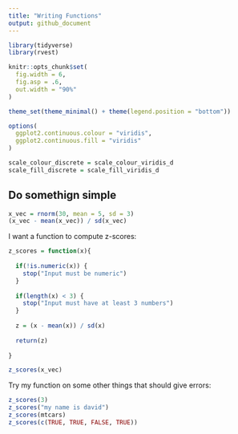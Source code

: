 ```yaml
---
title: "Writing Functions"
output: github_document
---
```


```r
library(tidyverse)
library(rvest)

knitr::opts_chunk$set(
  fig.width = 6,
  fig.asp = .6,
  out.width = "90%"
)

theme_set(theme_minimal() + theme(legend.position = "bottom"))

options(
  ggplot2.continuous.colour = "viridis",
  ggplot2.continuous.fill = "viridis"
)

scale_colour_discrete = scale_colour_viridis_d
scale_fill_discrete = scale_fill_viridis_d
```

## Do somethign simple

```r
x_vec = rnorm(30, mean = 5, sd = 3)
(x_vec - mean(x_vec)) / sd(x_vec)
```

I want a function to compute z-scores:

```r
z_scores = function(x){
  
  if(!is.numeric(x)) {
    stop("Input must be numeric")
  }
  
  if(length(x) < 3) {
    stop("Input must have at least 3 numbers")
  }
  
  z = (x - mean(x)) / sd(x)
  
  return(z)
  
}

z_scores(x_vec)
```

Try my function on some other things that should give errors:

```r
z_scores(3)
z_scores("my name is david")
z_scores(mtcars)
z_scores(c(TRUE, TRUE, FALSE, TRUE))
```

